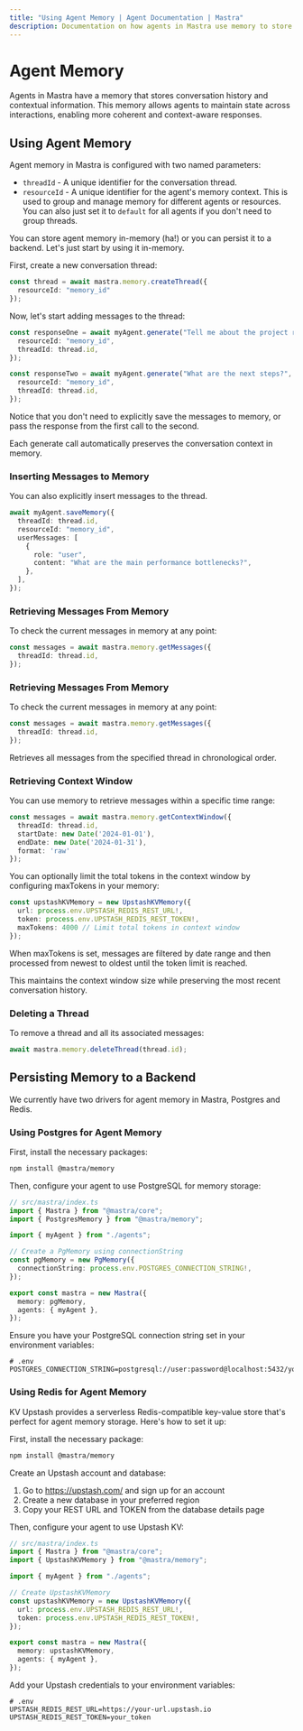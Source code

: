 ```yaml
---
title: "Using Agent Memory | Agent Documentation | Mastra"
description: Documentation on how agents in Mastra use memory to store conversation history and contextual information.
---
```


# Agent Memory

Agents in Mastra have a memory that stores conversation history and contextual information. This memory allows agents to maintain state across interactions, enabling more coherent and context-aware responses.

## Using Agent Memory

Agent memory in Mastra is configured with two named parameters:
- `threadId` - A unique identifier for the conversation thread.
- `resourceId` - A unique identifier for the agent's memory context. This is used to group and manage memory for different agents or resources. You can also just set it to `default` for all agents if you don't need to group threads.

You can store agent memory in-memory (ha!) or you can persist it to a backend. Let's just start by using it in-memory.

First, create a new conversation thread:

```typescript
const thread = await mastra.memory.createThread({
  resourceId: "memory_id"
});
```

Now, let's start adding messages to the thread:

```typescript
const responseOne = await myAgent.generate("Tell me about the project requirements.", {
  resourceId: "memory_id",
  threadId: thread.id,
});

const responseTwo = await myAgent.generate("What are the next steps?", {
  resourceId: "memory_id",
  threadId: thread.id,
});
```

Notice that you don't need to explicitly save the messages to memory, or pass the response from the first call to the second. 

Each generate call automatically preserves the conversation context in memory. 

### Inserting Messages to Memory

You can also explicitly insert messages to the thread.

```typescript
await myAgent.saveMemory({
  threadId: thread.id,
  resourceId: "memory_id",
  userMessages: [
    {
      role: "user",
      content: "What are the main performance bottlenecks?",
    },
  ],
});
```

### Retrieving Messages From Memory

To check the current messages in memory at any point:

```typescript
const messages = await mastra.memory.getMessages({
  threadId: thread.id,
});
```

### Retrieving Messages From Memory

To check the current messages in memory at any point:

```typescript
const messages = await mastra.memory.getMessages({
  threadId: thread.id,
});
```

Retrieves all messages from the specified thread in chronological order.

### Retrieving Context Window

You can use memory to retrieve messages within a specific time range:

```typescript
const messages = await mastra.memory.getContextWindow({
  threadId: thread.id,
  startDate: new Date('2024-01-01'),
  endDate: new Date('2024-01-31'),
  format: 'raw'
});
```

You can optionally limit the total tokens in the context window by configuring maxTokens in your memory:

```typescript
const upstashKVMemory = new UpstashKVMemory({
  url: process.env.UPSTASH_REDIS_REST_URL!,
  token: process.env.UPSTASH_REDIS_REST_TOKEN!,
  maxTokens: 4000 // Limit total tokens in context window
});
```

When maxTokens is set, messages are filtered by date range and then processed from newest to oldest until the token limit is reached. 

This maintains the context window size while preserving the most recent conversation history.

### Deleting a Thread

To remove a thread and all its associated messages:

```typescript
await mastra.memory.deleteThread(thread.id);
```

## Persisting Memory to a Backend

We currently have two drivers for agent memory in Mastra, Postgres and Redis.

### Using Postgres for Agent Memory

First, install the necessary packages:

```bash npm2yarn copy
npm install @mastra/memory
```

Then, configure your agent to use PostgreSQL for memory storage:

```typescript
// src/mastra/index.ts
import { Mastra } from "@mastra/core";
import { PostgresMemory } from "@mastra/memory";

import { myAgent } from "./agents";

// Create a PgMemory using connectionString
const pgMemory = new PgMemory({
  connectionString: process.env.POSTGRES_CONNECTION_STRING!,
});

export const mastra = new Mastra({
  memory: pgMemory,
  agents: { myAgent },
});
```

Ensure you have your PostgreSQL connection string set in your environment variables:

```env
# .env
POSTGRES_CONNECTION_STRING=postgresql://user:password@localhost:5432/your_database
```

### Using Redis for Agent Memory

KV Upstash provides a serverless Redis-compatible key-value store that's perfect for agent memory storage. Here's how to set it up:

First, install the necessary package:

```bash
npm install @mastra/memory
```

Create an Upstash account and database:

1. Go to https://upstash.com/ and sign up for an account
2. Create a new database in your preferred region
3. Copy your REST URL and TOKEN from the database details page

Then, configure your agent to use Upstash KV:

```typescript
// src/mastra/index.ts
import { Mastra } from "@mastra/core";
import { UpstashKVMemory } from "@mastra/memory";

import { myAgent } from "./agents";

// Create UpstashKVMemory
const upstashKVMemory = new UpstashKVMemory({
  url: process.env.UPSTASH_REDIS_REST_URL!,
  token: process.env.UPSTASH_REDIS_REST_TOKEN!,
});

export const mastra = new Mastra({
  memory: upstashKVMemory,
  agents: { myAgent },
});
```

Add your Upstash credentials to your environment variables:

```env
# .env
UPSTASH_REDIS_REST_URL=https://your-url.upstash.io
UPSTASH_REDIS_REST_TOKEN=your_token
```